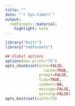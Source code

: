 ---
title: ""
date: "`r Sys.time()`"
output:
  rmdformats::material:
    highlight: kate
---


```{r setup, echo=FALSE, cache=FALSE}
library("knitr")
library("rmdformats")

## Global options
options(max.print="75")
opts_chunk$set(echo=FALSE,
	             cache=TRUE,
               prompt=FALSE,
               tidy=TRUE,
               comment=NA,
               message=FALSE,
               warning=FALSE)
opts_knit$set(width=75)
```

